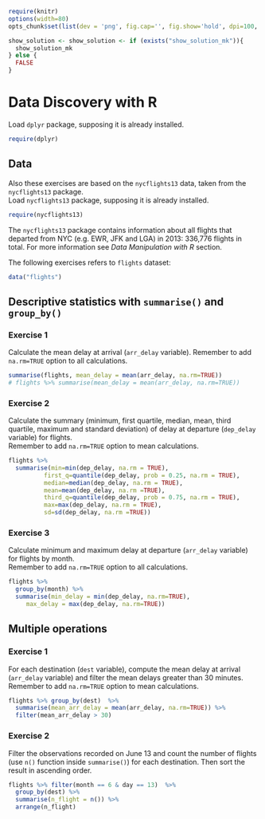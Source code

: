 
```r
require(knitr) 
options(width=80)
opts_chunk$set(list(dev = 'png', fig.cap='', fig.show='hold', dpi=100, fig.width=7, fig.height=7, fig.pos='H!'))#, fig.path="figures/lm-"))

show_solution <- show_solution <- if (exists("show_solution_mk")){
  show_solution_mk
} else {
  FALSE
}
```

# Data Discovery with R

Load `dplyr` package, supposing it is already installed.

```r
require(dplyr)
```

## Data

Also these exercises are based on the `nycflights13` data, taken from the `nycflights13` package.  
Load `nycflights13` package, supposing it is already installed.

```r
require(nycflights13)
```

The `nycflights13` package contains information about all flights that departed from NYC (e.g. EWR, JFK and LGA) in 2013: 336,776 flights in total. For more information see _Data Manipulation with R_ section.

The following exercises refers to `flights` dataset:

```r
data("flights")
```

## Descriptive statistics with `summarise()` and `group_by()`

### Exercise 1

Calculate the mean delay at arrival (`arr_delay` variable). Remember to add `na.rm=TRUE` option to all calculations.

```r
summarise(flights, mean_delay = mean(arr_delay, na.rm=TRUE))
# flights %>% summarise(mean_delay = mean(arr_delay, na.rm=TRUE)) 
```


### Exercise 2

Calculate the summary (minimum, first quartile, median, mean, third quartile, maximum and standard deviation) of delay at departure (`dep_delay` variable) for flights.  
Remember to add `na.rm=TRUE` option to mean calculations.

```r
flights %>% 
  summarise(min=min(dep_delay, na.rm = TRUE),
          first_q=quantile(dep_delay, prob = 0.25, na.rm = TRUE),
          median=median(dep_delay, na.rm = TRUE),
          mean=mean(dep_delay, na.rm =TRUE),
          third_q=quantile(dep_delay, prob = 0.75, na.rm = TRUE),
          max=max(dep_delay, na.rm = TRUE),
          sd=sd(dep_delay, na.rm =TRUE))
```


### Exercise 3

Calculate minimum and maximum delay at departure (`arr_delay` variable) for flights by month.  
Remember to add `na.rm=TRUE` option to all calculations.

```r
flights %>% 
  group_by(month) %>% 
  summarise(min_delay = min(dep_delay, na.rm=TRUE), 
     max_delay = max(dep_delay, na.rm=TRUE))
```


## Multiple operations

### Exercise 1

For each destination (`dest` variable), compute the mean delay at arrival (`arr_delay` variable) and filter the mean delays greater than 30 minutes.  
Remember to add `na.rm=TRUE` option to mean calculations.
```r
flights %>% group_by(dest)  %>%
  summarise(mean_arr_delay = mean(arr_delay, na.rm=TRUE)) %>%
  filter(mean_arr_delay > 30)
```


### Exercise 2

Filter the observations recorded on June 13 and count the number of flights (use `n()` function inside `summarise()`) for each destination. Then sort the result in ascending order.

```r
flights %>% filter(month == 6 & day == 13)  %>%
  group_by(dest) %>%
  summarise(n_flight = n()) %>%
  arrange(n_flight)
```




